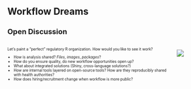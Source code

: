 ## Workflow Dreams
### Open Discussion

:::: {.columns}
::: {.column width="80%" style="font-size:0.6em"}
Let's paint a "perfect" regulatory R organization. How would you like to see it work?

- How is analysis shared? _Files_, _images_, _packages_?
- How do you ensure quality, do new workflow opportunities open up?
- What about integrated solutions (Shiny, cross-language solutions?)
- How are internal tools layered on open-source tools? How are they
  reproducibly shared with health authorities?
- How does hiring/recruitment change when workflow is more public?
:::

::: {.column width="30%"}
![](assets/bob-ross.png)
:::
::::

